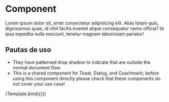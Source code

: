

<Meta title="Atoms/AppLogo" component={AppLogo} />


# Component

Lorem ipsum dolor sit, amet consectetur adipisicing elit. Alias totam quis, dignissimos quae, id nihil facilis eveniet atque consequatur nemo officia? Id ipsa expedita nulla nesciunt, tenetur magnam laboriosam pariatur!

## **Pautas de uso**

- They have patterned drop shadow to indicate that are outside the normal document flow.
- This is a shared component for Toast, Dialog, and Coachmark; before using this component directly please check that these components do not cover your use case!

<Story name="Default" args={{}}>
  {Template.bind({})}
</Story>
